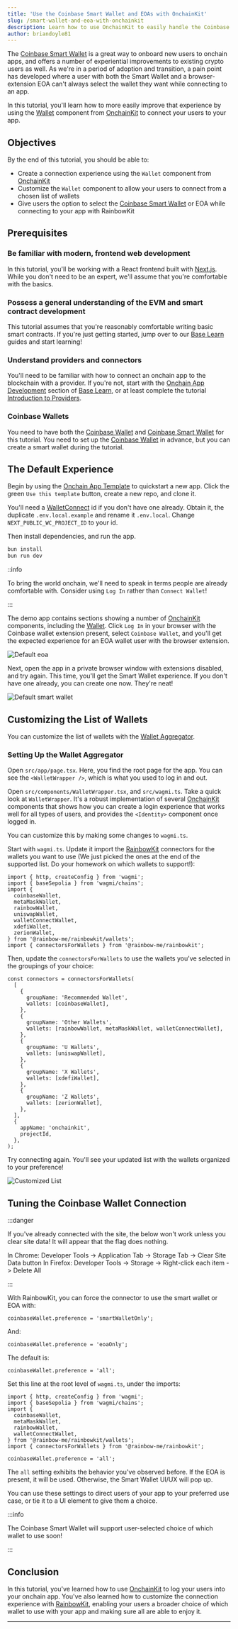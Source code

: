 ```yaml
---
title: 'Use the Coinbase Smart Wallet and EOAs with OnchainKit'
slug: /smart-wallet-and-eoa-with-onchainkit
description: Learn how to use OnchainKit to easily handle the Coinbase Smart Wallet and EOA wallets including the Coinbase wallet, at the same time.
author: briandoyle81
---
```


The [Coinbase Smart Wallet] is a great way to onboard new users to onchain apps, and offers a number of experiential improvements to existing crypto users as well. As we're in a period of adoption and transition, a pain point has developed where a user with both the Smart Wallet and a browser-extension EOA can't always select the wallet they want while connecting to an app.

In this tutorial, you'll learn how to more easily improve that experience by using the [Wallet] component from [OnchainKit] to connect your users to your app.

## Objectives

By the end of this tutorial, you should be able to:

- Create a connection experience using the `Wallet` component from [OnchainKit]
- Customize the `Wallet` component to allow your users to connect from a chosen list of wallets
- Give users the option to select the [Coinbase Smart Wallet] or EOA while connecting to your app with RainbowKit

## Prerequisites

### Be familiar with modern, frontend web development

In this tutorial, you'll be working with a React frontend built with [Next.js]. While you don't need to be an expert, we'll assume that you're comfortable with the basics.

### Possess a general understanding of the EVM and smart contract development

This tutorial assumes that you're reasonably comfortable writing basic smart contracts. If you're just getting started, jump over to our [Base Learn] guides and start learning!

### Understand providers and connectors

You'll need to be familiar with how to connect an onchain app to the blockchain with a provider. If you're not, start with the [Onchain App Development] section of [Base Learn], or at least complete the tutorial [Introduction to Providers].

### Coinbase Wallets

You need to have both the [Coinbase Wallet] and [Coinbase Smart Wallet] for this tutorial. You need to set up the [Coinbase Wallet] in advance, but you can create a smart wallet during the tutorial.

## The Default Experience

Begin by using the [Onchain App Template] to quickstart a new app. Click the green `Use this template` button, create a new repo, and clone it.

You'll need a [WalletConnect] id if you don't have one already. Obtain it, the duplicate `.env.local.example` and rename it `.env.local`. Change `NEXT_PUBLIC_WC_PROJECT_ID` to your id.

Then install dependencies, and run the app.

```bash
bun install
bun run dev
```

::info

To bring the world onchain, we'll need to speak in terms people are already comfortable with. Consider using `Log In` rather than `Connect Wallet`!

:::

The demo app contains sections showing a number of [OnchainKit] components, including the [Wallet]. Click `Log In` in your browser with the Coinbase wallet extension present, select `Coinbase Wallet`, and you'll get the expected experience for an EOA wallet user with the browser extension.

![Default eoa](/images/smart-wallet/onchainkit-default-eoa.png)

Next, open the app in a private browser window with extensions disabled, and try again. This time, you'll get the Smart Wallet experience. If you don't have one already, you can create one now. They're neat!

![Default smart wallet](/images/smart-wallet/onchainkit-default-smart.png)

## Customizing the List of Wallets

You can customize the list of wallets with the [Wallet Aggregator].

### Setting Up the Wallet Aggregator

Open `src/app/page.tsx`. Here, you find the root page for the app. You can see the `<WalletWrapper />`, which is what you used to log in and out.

Open `src/components/WalletWrapper.tsx`, and `src/wagmi.ts`. Take a quick look at `WalletWrapper`. It's a robust implementation of several [OnchainKit] components that shows how you can create a login experience that works well for all types of users, and provides the `<Identity>` component once logged in.

You can customize this by making some changes to `wagmi.ts`.

Start with `wagmi.ts`. Update it import the [RainbowKit] connectors for the wallets you want to use (We just picked the ones at the end of the supported list. Do your homework on which wallets to support!):

```tsx
import { http, createConfig } from 'wagmi';
import { baseSepolia } from 'wagmi/chains';
import {
  coinbaseWallet,
  metaMaskWallet,
  rainbowWallet,
  uniswapWallet,
  walletConnectWallet,
  xdefiWallet,
  zerionWallet,
} from '@rainbow-me/rainbowkit/wallets';
import { connectorsForWallets } from '@rainbow-me/rainbowkit';
```

Then, update the `connectorsForWallets` to use the wallets you've selected in the groupings of your choice:

```tsx
const connectors = connectorsForWallets(
  [
    {
      groupName: 'Recommended Wallet',
      wallets: [coinbaseWallet],
    },
    {
      groupName: 'Other Wallets',
      wallets: [rainbowWallet, metaMaskWallet, walletConnectWallet],
    },
    {
      groupName: 'U Wallets',
      wallets: [uniswapWallet],
    },
    {
      groupName: 'X Wallets',
      wallets: [xdefiWallet],
    },
    {
      groupName: 'Z Wallets',
      wallets: [zerionWallet],
    },
  ],
  {
    appName: 'onchainkit',
    projectId,
  },
);
```

Try connecting again. You'll see your updated list with the wallets organized to your preference!

![Customized List](/images/smart-wallet/customized-wallet-list.png)

## Tuning the Coinbase Wallet Connection

:::danger

If you've already connected with the site, the below won't work unless you clear site data! It will appear that the flag does nothing.

In Chrome: Developer Tools -> Application Tab -> Storage Tab -> Clear Site Data button
In Firefox: Developer Tools -> Storage -> Right-click each item -> Delete All

:::

With RainbowKit, you can force the connector to use the smart wallet or EOA with:

```tsx
coinbaseWallet.preference = 'smartWalletOnly';
```

And:

```tsx
coinbaseWallet.preference = 'eoaOnly';
```

The default is:

```tsx
coinbaseWallet.preference = 'all';
```

Set this line at the root level of `wagmi.ts`, under the imports:

```tsx
import { http, createConfig } from 'wagmi';
import { baseSepolia } from 'wagmi/chains';
import {
  coinbaseWallet,
  metaMaskWallet,
  rainbowWallet,
  walletConnectWallet,
} from '@rainbow-me/rainbowkit/wallets';
import { connectorsForWallets } from '@rainbow-me/rainbowkit';

coinbaseWallet.preference = 'all';
```

The `all` setting exhibits the behavior you've observed before. If the EOA is present, it will be used. Otherwise, the Smart Wallet UI/UX will pop up.

You can use these settings to direct users of your app to your preferred use case, or tie it to a UI element to give them a choice.

:::info

The Coinbase Smart Wallet will support user-selected choice of which wallet to use soon!

:::

## Conclusion

In this tutorial, you've learned how to use [OnchainKit] to log your users into your onchain app. You've also learned how to customize the connection experience with [RainbowKit], enabling your users a broader choice of which wallet to use with your app and making sure all are able to enjoy it.

---

[Base Learn]: https://base.org/learn
[Next.js]: https://nextjs.org/
[RainbowKit]: https://rainbowkit.com/
[wagmi]: https://wagmi.sh/
[viem]: https://viem.sh/
[quick start]: https://www.rainbowkit.com/docs/installation
[WalletConnect]: https://cloud.reown.com/
[smart contract development]: https://base.org/learn
[Base]: https://docs.base.org/network-information
[smart contract development]: https://base.org/camp
[`createConfig`]: https://wagmi.sh/react/api/createConfig
[Introduction to Providers]: ./intro-to-providers
[Onchain App Development]: https://docs.base.org/learn/frontend-setup/overview
[Coinbase Wallet]: https://www.coinbase.com/wallet
[Coinbase Smart Wallet]: https://www.coinbase.com/wallet/smart-wallet
[custom wallet list]: https://www.rainbowkit.com/docs/custom-wallet-list
[OnchainKit]: https://onchainkit.xyz/?utm_source=basedocs&utm_medium=tutorials&campaign=smart-wallet-and-eoa-with-onchainkit
[Wallet]: https://onchainkit.xyz/wallet/wallet
[Onchain App Template]: https://github.com/coinbase/onchain-app-template
[Wallet Aggregator]: https://onchainkit.xyz/wallet/wallet#use-wallet-aggregator

